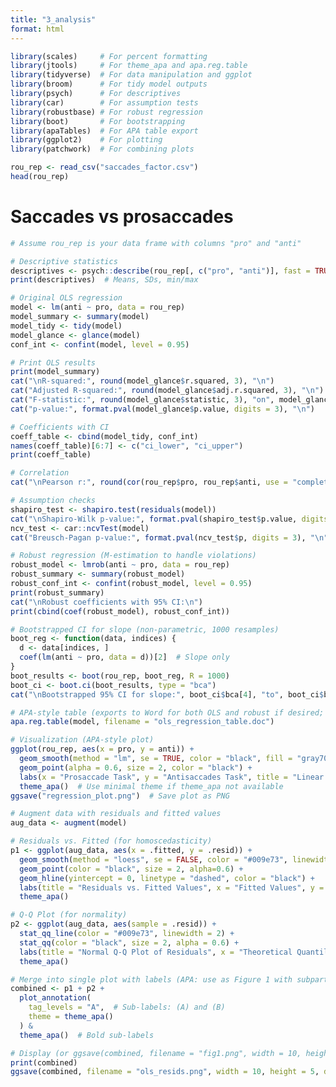```yaml
---
title: "3_analysis"
format: html
---
```


```r
library(scales)     # For percent formatting
library(jtools)     # For theme_apa and apa.reg.table
library(tidyverse)  # For data manipulation and ggplot
library(broom)      # For tidy model outputs
library(psych)      # For descriptives
library(car)        # For assumption tests
library(robustbase) # For robust regression
library(boot)       # For bootstrapping
library(apaTables)  # For APA table export
library(ggplot2)    # For plotting
library(patchwork)  # For combining plots
```



```r
rou_rep <- read_csv("saccades_factor.csv")
head(rou_rep)
```
# Saccades vs prosaccades

```r

# Assume rou_rep is your data frame with columns "pro" and "anti"

# Descriptive statistics
descriptives <- psych::describe(rou_rep[, c("pro", "anti")], fast = TRUE)
print(descriptives)  # Means, SDs, min/max

# Original OLS regression
model <- lm(anti ~ pro, data = rou_rep)
model_summary <- summary(model)
model_tidy <- tidy(model)
model_glance <- glance(model)
conf_int <- confint(model, level = 0.95)

# Print OLS results
print(model_summary)
cat("\nR-squared:", round(model_glance$r.squared, 3), "\n")
cat("Adjusted R-squared:", round(model_glance$adj.r.squared, 3), "\n")
cat("F-statistic:", round(model_glance$statistic, 3), "on", model_glance$df, "and", model_glance$df.residual, "DF\n")
cat("p-value:", format.pval(model_glance$p.value, digits = 3), "\n")

# Coefficients with CI
coeff_table <- cbind(model_tidy, conf_int)
names(coeff_table)[6:7] <- c("ci_lower", "ci_upper")
print(coeff_table)

# Correlation
cat("\nPearson r:", round(cor(rou_rep$pro, rou_rep$anti, use = "complete.obs"), 3), "\n")

# Assumption checks
shapiro_test <- shapiro.test(residuals(model))
cat("\nShapiro-Wilk p-value:", format.pval(shapiro_test$p.value, digits = 3), "\n")
ncv_test <- car::ncvTest(model)
cat("Breusch-Pagan p-value:", format.pval(ncv_test$p, digits = 3), "\n")

# Robust regression (M-estimation to handle violations)
robust_model <- lmrob(anti ~ pro, data = rou_rep)
robust_summary <- summary(robust_model)
robust_conf_int <- confint(robust_model, level = 0.95)
print(robust_summary)
cat("\nRobust coefficients with 95% CI:\n")
print(cbind(coef(robust_model), robust_conf_int))

# Bootstrapped CI for slope (non-parametric, 1000 resamples)
boot_reg <- function(data, indices) {
  d <- data[indices, ]
  coef(lm(anti ~ pro, data = d))[2]  # Slope only
}
boot_results <- boot(rou_rep, boot_reg, R = 1000)
boot_ci <- boot.ci(boot_results, type = "bca")
cat("\nBootstrapped 95% CI for slope:", boot_ci$bca[4], "to", boot_ci$bca[5], "\n")

# APA-style table (exports to Word for both OLS and robust if desired; here for OLS)
apa.reg.table(model, filename = "ols_regression_table.doc")

# Visualization (APA-style plot)
ggplot(rou_rep, aes(x = pro, y = anti)) +
  geom_smooth(method = "lm", se = TRUE, color = "black", fill = "gray70", alpha = 0.9) +
  geom_point(alpha = 0.6, size = 2, color = "black") +
  labs(x = "Prosaccade Task", y = "Antisaccades Task", title = "Linear Regression of Antisaccades on Prosaccades") +
  theme_apa()  # Use minimal theme if theme_apa not available
ggsave("regression_plot.png")  # Save plot as PNG
```
```r
# Augment data with residuals and fitted values
aug_data <- augment(model)

# Residuals vs. Fitted (for homoscedasticity)
p1 <- ggplot(aug_data, aes(x = .fitted, y = .resid)) +
  geom_smooth(method = "loess", se = FALSE, color = "#009e73", linewidth=2) +
  geom_point(color = "black", size = 2, alpha=0.6) +
  geom_hline(yintercept = 0, linetype = "dashed", color = "black") +
  labs(title = "Residuals vs. Fitted Values", x = "Fitted Values", y = "Residuals") +
  theme_apa()

# Q-Q Plot (for normality)
p2 <- ggplot(aug_data, aes(sample = .resid)) +
  stat_qq_line(color = "#009e73", linewidth = 2) +
  stat_qq(color = "black", size = 2, alpha = 0.6) +
  labs(title = "Normal Q-Q Plot of Residuals", x = "Theoretical Quantiles", y = "Sample Quantiles") +
  theme_apa()

# Merge into single plot with labels (APA: use as Figure 1 with subparts)
combined <- p1 + p2 +
  plot_annotation(
    tag_levels = "A",  # Sub-labels: (A) and (B)
    theme = theme_apa()
  ) &
  theme_apa()  # Bold sub-labels

# Display (or ggsave(combined, filename = "fig1.png", width = 10, height = 5, dpi = 300))
print(combined)
ggsave(combined, filename = "ols_resids.png", width = 10, height = 5, dpi = 300)
```

